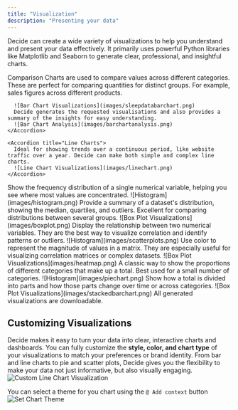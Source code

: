 ```yaml
---
title: "Visualization"
description: "Presenting your data"
---
```

Decide can create a wide variety of visualizations to help you understand and present your data effectively. It primarily uses powerful Python libraries like Matplotlib and Seaborn to generate clear, professional, and insightful charts.


<Tabs>
  <Tab title="Comparison Charts">
    Comparison Charts are used to compare values across different categories.
    <Accordion title="Bar Charts (Vertical & Horizontal)">
      These are perfect for comparing quantities for distinct groups. For example, sales figures across different products.
      
      ![Bar Chart Visualizations](images/sleepdatabarchart.png)
      Decide generates the requested visualisations and also provides a summary of the insights for easy understanding.
      ![Bar Chart Analysis](images/barchartanalysis.png)
    </Accordion>

    <Accordion title="Line Charts">
      Ideal for showing trends over a continuous period, like website traffic over a year. Decide can make both simple and complex line charts.
      ![Line Chart Visualizations](images/linechart.png)
    </Accordion>
  </Tab>
  <Tab title="Distribution Charts">
    <Accordion title="Histograms">
      Show the frequency distribution of a single numerical variable, helping you see where most values are concentrated.
      ![Histogram](images/histogram.png)
    </Accordion>
    <Accordion title="Box Plots (Box-and-Whisker Plots)">
      Provide a summary of a dataset's distribution, showing the median, quartiles, and outliers. Excellent for comparing distributions between several groups.
      ![Box Plot Visualizations](images/boxplot.png)
    </Accordion>
  </Tab>
  <Tab title="Relationship Charts">
    <Accordion title="Scatter Plots">
      Display the relationship between two numerical variables. They are the best way to visualize correlation and identify patterns or outliers.
      ![Histogram](images/scatterplots.png)
    </Accordion>
    <Accordion title="Heatmaps">
      Use color to represent the magnitude of values in a matrix. They are especially useful for visualizing correlation matrices or complex datasets.
      ![Box Plot Visualizations](images/heatmap.png)
    </Accordion>
  </Tab>
  <Tab title="Composition Charts">
    <Accordion title="Pie Charts">
      A classic way to show the proportions of different categories that make up a total. Best used for a small number of categories.
      ![Histogram](images/piechart.png)
    </Accordion>
    <Accordion title="Stacked Bar/Area Charts">
      Show how a total is divided into parts and how those parts change over time or across categories.
      ![Box Plot Visualizations](images/stackedbarchart.png)
    </Accordion>
  </Tab>
</Tabs>

<Info>
  All generated visualizations are downloadable.
</Info>

## Customizing Visualizations

Decide makes it easy to turn your data into clear, interactive charts and dashboards. You can fully customize the **style, color, and chart type** of your visualizations to match your preferences or brand identity. From bar and line charts to pie and scatter plots, Decide gives you the flexibility to make your data not just informative, but also visually engaging.
![Custom Line Chart Visualization](images/customline.png)

You can select a theme for you chart using the `@ Add context` button
![Set Chart Theme](images/chartheme.png)
